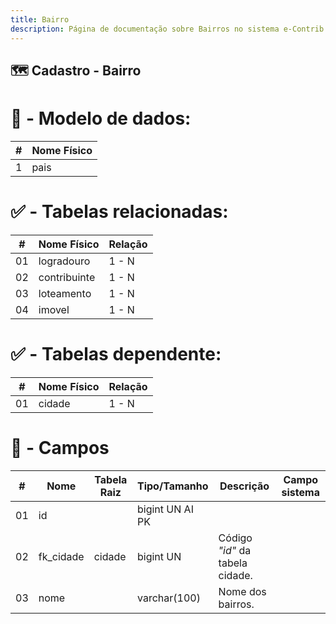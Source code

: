 ```yaml
---
title: Bairro
description: Página de documentação sobre Bairros no sistema e-Contrib.
---
```

## 🗺️ Cadastro - Bairro
# 🎲 - Modelo de dados:
 **\#**  |**Nome Físico**               |
---------|------------------------------|
1        | pais                         |

#
#   ✅ - Tabelas relacionadas:
 **\#**  |**Nome Físico**               |   **Relação** |
---------|------------------------------|---------------|      
01       | logradouro                   |    1 - N      |
02       | contribuinte                 |    1 - N      |
03       | loteamento                   |    1 - N      |
04       | imovel                       |    1 - N      |


#   ✅ - Tabelas dependente:
 **\#**  |**Nome Físico**               |   **Relação** |
---------|------------------------------|---------------|      
01       | cidade                       |     1 -  N    |  


#
# 🔢 - Campos
 **\#**  | **Nome**                     | **Tabela Raiz**         | **Tipo/Tamanho**        | **Descrição**                                                                           | **Campo sistema**                      |
---------|------------------------------|-------------------------|-------------------------|-----------------------------------------------------------------------------------------|----------------------------------------|
01       | id                           |                         | bigint UN AI PK         |                                                                                         |                                        |
02       | fk_cidade                    | cidade                  | bigint UN               | Código *"id"* da tabela cidade.                                                         |                                        |
03       | nome                         |                         | varchar(100)            | Nome dos bairros.                                                                       |                                        |
